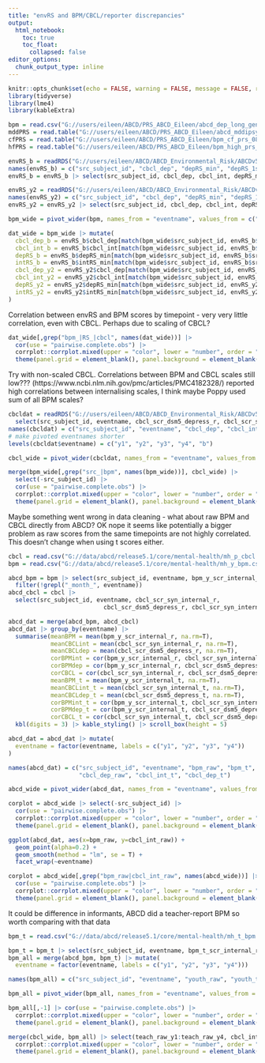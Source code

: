 ```yaml
---
title: "envRS and BPM/CBCL/reporter discrepancies"
output:
  html_notebook:
    toc: true
    toc_float:
      collapsed: false
editor_options:
  chunk_output_type: inline
---
```


```r
knitr::opts_chunk$set(echo = FALSE, warning = FALSE, message = FALSE, results = "asis")
library(tidyverse)
library(lme4)
library(kableExtra)
```

```r
bpm = read.csv("G://users/eileen/ABCD/PRS_ABCD_Eileen/abcd_dep_long_gen_only.csv")
mddPRS = read.table("G://users/eileen/ABCD/PRS_ABCD_Eileen/abcd_mddipsych_prs_0831.t2.5.best", header = T)
cfPRS = read.table("G://users/eileen/ABCD/PRS_ABCD_Eileen/bpm_cf_prs_0817.t3.best", header = T)
hfPRS = read.table("G://users/eileen/ABCD/PRS_ABCD_Eileen/bpm_high_prs_0817.t2.best", header = T)
```

```r
envRS_b = readRDS("G://users/eileen/ABCD/ABCD_Environmental_Risk/ABCDv5.1/DATA/envRS_baseline.rds")
names(envRS_b) = c("src_subject_id", "cbcl_dep", "depRS_min", "depRS_1se", "data", "cbcl_int", "intRS_min", "intRS_1se", "data.y")
envRS_b = envRS_b |> select(src_subject_id, cbcl_dep, cbcl_int, depRS_min, intRS_min)

envRS_y2 = readRDS("G://users/eileen/ABCD/ABCD_Environmental_Risk/ABCDv5.1/DATA/envRS_y2.rds")
names(envRS_y2) = c("src_subject_id", "cbcl_dep", "depRS_min", "depRS_1se", "data", "cbcl_int", "intRS_min", "intRS_1se", "data.y")
envRS_y2 = envRS_y2 |> select(src_subject_id, cbcl_dep, cbcl_int, depRS_min, intRS_min)

bpm_wide = pivot_wider(bpm, names_from = "eventname", values_from = c("bpm_sum", "interview_age"))

dat_wide = bpm_wide |> mutate(
  cbcl_dep_b = envRS_b$cbcl_dep[match(bpm_wide$src_subject_id, envRS_b$src_subject_id)],
  cbcl_int_b = envRS_b$cbcl_int[match(bpm_wide$src_subject_id, envRS_b$src_subject_id)],
  depRS_b = envRS_b$depRS_min[match(bpm_wide$src_subject_id, envRS_b$src_subject_id)],
  intRS_b = envRS_b$intRS_min[match(bpm_wide$src_subject_id, envRS_b$src_subject_id)],
  cbcl_dep_y2 = envRS_y2$cbcl_dep[match(bpm_wide$src_subject_id, envRS_y2$src_subject_id)],
  cbcl_int_y2 = envRS_y2$cbcl_int[match(bpm_wide$src_subject_id, envRS_y2$src_subject_id)],
  depRS_y2 = envRS_y2$depRS_min[match(bpm_wide$src_subject_id, envRS_y2$src_subject_id)],
  intRS_y2 = envRS_y2$intRS_min[match(bpm_wide$src_subject_id, envRS_y2$src_subject_id)]
)
```

Correlation between envRS and BPM scores by timepoint - very very little correlation, even with CBCL. Perhaps due to scaling of CBCL?

```r
dat_wide[,grep("bpm_|RS_|cbcl", names(dat_wide))] |> 
  cor(use = "pairwise.complete.obs") |> 
  corrplot::corrplot.mixed(upper = "color", lower = "number", order = "alphabet", tl.pos = "lt", tl.srt = 45, tl.cex=0.7, lower.col = "black", number.cex = 0.5, diag = "u") +
  theme(panel.grid = element_blank(), panel.background = element_blank())
```

Try with non-scaled CBCL. Correlations between BPM and CBCL scales still low??? \n
[Paper of BPM vs full CBCL](https://www.ncbi.nlm.nih.gov/pmc/articles/PMC4182328/) reported high correlations between internalising scales, I think maybe Poppy used sum of all BPM scales?

```r
cbcldat = readRDS("G://users/eileen/ABCD/ABCD_Environmental_Risk/ABCDv5.1/DATA/predictors_unrelatedIDs.rds") |> 
  select(src_subject_id, eventname, cbcl_scr_dsm5_depress_r, cbcl_scr_syn_internal_r)
names(cbcldat) = c("src_subject_id", "eventname", "cbcl_dep", "cbcl_int")
# make pivoted eventnames shorter
levels(cbcldat$eventname) = c("y1", "y2", "y3", "y4", "b")

cbcl_wide = pivot_wider(cbcldat, names_from = "eventname", values_from = c("cbcl_dep", "cbcl_int"))

merge(bpm_wide[,grep("src_|bpm", names(bpm_wide))], cbcl_wide) |> 
  select(-src_subject_id) |> 
  cor(use = "pairwise.complete.obs") |> 
  corrplot::corrplot.mixed(upper = "color", lower = "number", order = "alphabet", tl.pos = "lt", tl.srt = 45, tl.cex=0.7, lower.col = "black", number.cex = 0.5, diag = "u") +
  theme(panel.grid = element_blank(), panel.background = element_blank())  
```
Maybe something went wrong in data cleaning - what about raw BPM and CBCL directly from ABCD? OK nope it seems like potentially a bigger problem as raw scores from the same timepoints are not highly correlated. This doesn't change when using t scores either.

```r
cbcl = read.csv("G://data/abcd/release5.1/core/mental-health/mh_p_cbcl.csv")
bpm = read.csv("G://data/abcd/release5.1/core/mental-health/mh_y_bpm.csv")

abcd_bpm = bpm |> select(src_subject_id, eventname, bpm_y_scr_internal_r, bpm_y_scr_internal_t) |>
  filter(!grepl("_month_", eventname))
abcd_cbcl = cbcl |> 
  select(src_subject_id, eventname, cbcl_scr_syn_internal_r,
                           cbcl_scr_dsm5_depress_r, cbcl_scr_syn_internal_t, cbcl_scr_dsm5_depress_t)

abcd_dat = merge(abcd_bpm, abcd_cbcl)
abcd_dat |> group_by(eventname) |> 
  summarise(meanBPM = mean(bpm_y_scr_internal_r, na.rm=T),
            meanCBCLint = mean(cbcl_scr_syn_internal_r, na.rm=T),
            meanCBCLdep = mean(cbcl_scr_dsm5_depress_r, na.rm=T),
            corBPMint = cor(bpm_y_scr_internal_r, cbcl_scr_syn_internal_r, use = "pairwise.complete.obs", method="pearson"),
            corBPMdep = cor(bpm_y_scr_internal_r, cbcl_scr_dsm5_depress_r, use = "pairwise.complete.obs", method="pearson"),
            corCBCL = cor(cbcl_scr_syn_internal_r, cbcl_scr_dsm5_depress_r, use = "pairwise.complete.obs", method="pearson"),
            meanBPM_t = mean(bpm_y_scr_internal_t, na.rm=T),
            meanCBCLint_t = mean(cbcl_scr_syn_internal_t, na.rm=T),
            meanCBCLdep_t = mean(cbcl_scr_dsm5_depress_t, na.rm=T),
            corBPMint_t = cor(bpm_y_scr_internal_t, cbcl_scr_syn_internal_t, use = "pairwise.complete.obs", method="pearson"),
            corBPMdep_t = cor(bpm_y_scr_internal_t, cbcl_scr_dsm5_depress_t, use = "pairwise.complete.obs", method="pearson"),
            corCBCL_t = cor(cbcl_scr_syn_internal_t, cbcl_scr_dsm5_depress_t, use = "pairwise.complete.obs", method="pearson")) |> t() |> 
  kbl(digits = 3) |> kable_styling() |> scroll_box(height = 5)
```


```r
abcd_dat = abcd_dat |> mutate(
  eventname = factor(eventname, labels = c("y1", "y2", "y3", "y4"))
)

names(abcd_dat) = c("src_subject_id", "eventname", "bpm_raw", "bpm_t", "cbcl_int_raw",
                    "cbcl_dep_raw", "cbcl_int_t", "cbcl_dep_t")

abcd_wide = pivot_wider(abcd_dat, names_from = "eventname", values_from = c("bpm_raw", "bpm_t", "cbcl_int_raw", "cbcl_dep_raw", "cbcl_int_t", "cbcl_dep_t"))

corplot = abcd_wide |> select(-src_subject_id) |> 
  cor(use = "pairwise.complete.obs") |> 
  corrplot::corrplot.mixed(upper = "color", lower = "number", order = "alphabet", tl.pos = "lt", tl.srt = 45, tl.cex=0.7, lower.col = "black", number.cex = 0.5, diag = "u") +
  theme(panel.grid = element_blank(), panel.background = element_blank())


```

```r
ggplot(abcd_dat, aes(x=bpm_raw, y=cbcl_int_raw)) +
  geom_point(alpha=0.2) +
  geom_smooth(method = "lm", se = T) +
  facet_wrap(~eventname)
```

```r
corplot = abcd_wide[,grep("bpm_raw|cbcl_int_raw", names(abcd_wide))] |> 
  cor(use = "pairwise.complete.obs") |> 
  corrplot::corrplot.mixed(upper = "color", lower = "number", order = "alphabet", tl.pos = "lt", tl.srt = 45, tl.cex=0.7, lower.col = "black", number.cex = 0.5, diag = "u") +
  theme(panel.grid = element_blank(), panel.background = element_blank())
```

It could be difference in informants, ABCD did a teacher-report BPM so worth comparing with that data

```r
bpm_t = read.csv("G://data/abcd/release5.1/core/mental-health/mh_t_bpm.csv")

bpm_t = bpm_t |> select(src_subject_id, eventname, bpm_t_scr_internal_r, bpm_t_scr_internal_t)
bpm_all = merge(abcd_bpm, bpm_t) |> mutate(
  eventname = factor(eventname, labels = c("y1", "y2", "y3", "y4")))

names(bpm_all) = c("src_subject_id", "eventname", "youth_raw", "youth_t", "teach_raw", "teach_t")

bpm_all = pivot_wider(bpm_all, names_from = "eventname", values_from = c("youth_raw", "youth_t", "teach_raw", "teach_t"))

bpm_all[,-1] |> cor(use = "pairwise.complete.obs") |> 
  corrplot::corrplot.mixed(upper = "color", lower = "number", order = "alphabet", tl.pos = "lt", tl.srt = 45, tl.cex=0.7, lower.col = "black", number.cex = 0.5, diag = "u") +
  theme(panel.grid = element_blank(), panel.background = element_blank())
```

```r
merge(cbcl_wide, bpm_all) |> select(teach_raw_y1:teach_raw_y4, cbcl_int_y1:cbcl_int_y4) |> cor(use = "pairwise.complete.obs") |> 
  corrplot::corrplot.mixed(upper = "color", lower = "number", order = "alphabet", tl.pos = "lt", tl.srt = 45, tl.cex=0.7, lower.col = "black", number.cex = 0.5, diag = "u") +
  theme(panel.grid = element_blank(), panel.background = element_blank())
```

